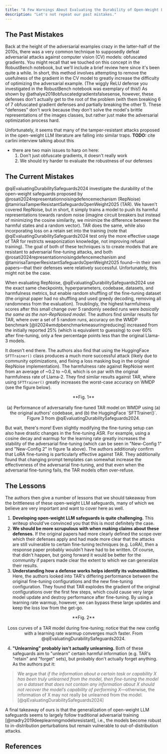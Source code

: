 ```yaml
---
title: "A Few Warnings About Evaluating the Durability of Open-Weight LLM Safeguards"
description: "Let's not repeat our past mistakes."
---
```


## The Past Mistakes
Back at the height of the adversarial examples crazy in the latter-half of the 2010s, there was a very common technique to supposedly defeat adversarial attacks against computer vision (CV) models: obfuscated gradients. You might recall that we touched on this concept in the RobustBench notebook, but we'll include a brief review here since it's been quite a while. In short, this method involves attempting to remove the usefulness of the gradient in the CV model to greatly increase the difficulty of optimizing the adversarial example. (The wiggly ReLU defense you investigated in the RobustBench notebook was exemplary of this!) As shown by @athalye2018obfuscatedgradientsfalsesense, however, these defenses don't actually get to the root of the problem (with them breaking 6 of 7 obfuscated gradient defenses and partially breaking the other 1). These "defenses" don't work because they don't solve the model's brittle representations of the images classes, but rather just make the adversarial optimization process hard. 

Unfortunately, it seems that many of the tamper-resistant attacks proposed in the open-weight LLM literature are falling into similar traps. **TODO:** cite carlini interview talking about this

- there are two main issues to harp on here:
  1. Don't just obfuscate gradients, it doesn't really work
  2. We should try harder to evaluate the robustness of our defenses

## The Current Mistakes
@qiEvaluatingDurabilitySafeguards2024 investigate the durability of the open-weight safeguards proposed by @rosati2024representationnoisingdefencemechanism (RepNoise) @tamirisaTamperResistantSafeguardsOpenWeight2025 (TAR). We haven't covered RepNoise, but in short, it simply trains a model to push its harmful representations towards random noise (imagine circuit breakers but instead of minimizing the cosine similarity, we minimize the difference between the harmful states and a random vector). TAR does the same, while also incorporating loss on a retain set into the training (note that @qiEvaluatingDurabilitySafeguards2024 test only the more effective usage of TAR for restricts weaponization knowledge, not improving refusal training). The goal of both of these techniques is to create models that are resistant to adversarial fine-tuning attacks, and both @rosati2024representationnoisingdefencemechanism and @tamirisaTamperResistantSafeguardsOpenWeight2025 found—in their own papers—that their defenses were relatively successful. Unfortunately, this might not be the case. 

When evaluating RepNoise, @qiEvaluatingDurabilitySafeguards2024 use the exact same checkpoints, hyperparameters, codebase, datasets, and harmfulness metrics, but enable random shuffling of the fine-tuning dataset (the original paper had no shuffling and used greedy decoding, removing all randomness from the evaluation). Troublingly, the highest harmfulness scores after this small change over 5 randomly seeded runs were *basically the same as the non-RepNoised model.* The authors find similar results for TAR, where over a set of 5 random runs, accuracy on the WMDP benchmark [@li2024wmdpbenchmarkmeasuringreducing] increased from the initially reported 25% (which is equivalent to guessing) to over 60% after fine-tuning, only a few percentage points less than the original Llama-3 models.

It doesn't end there. The authors also find that using the HuggingFace `SFTTrainer()` class produces a much more successful attack (likely due to community optimizations, and fixing a loss masking bug in the original RepNoise implementation). The harmfulness rate against RepNoise went from an average of ~0.2 to ~0.6, which is on par with the original harmfulness rate of Llama-2. They find similar results against TAR, where using `SFTTrainer()` greatly increases the worst-case accuracy on WMDP (see the figure below).

<p align="center">
  <ThemeImage
    lightSrc="/images/TAR_robustness.png"
    darkSrc="/images/TAR_robustness.png"
    alt="Performance of fine-tuned TAR model on WDMP with original codebase vs. HuggingFace SFTTrainer"
    style={{ align: "center", width: "90%", display: "block", margin: "0 auto" }}
  />
</p>

<div align="center">
  **Fig. 1** <br></br> (a) Performance of adversarially fine-tuned TAR model on WMDP using (a) the original authors' codebase, and (b) the HuggingFace `SFTTrainer()`. Figure 3 from @qiEvaluatingDurabilitySafeguards2024.
</div>

But wait, there's more! Even slightly modifying the fine-tuning setup can also have drastic changes in the fine-tuning ASR. For example, using a cosine decay and warmup for the learning rate greatly increases the stability of the adversarial fine-tuning (which can be seen in "New-Config 1" and "New-Config 2" in figure 1a above). The authors additionaly confirm that LoRA fine-tuning is particularly effective against TAR. They additionally found that changing prompt templates can somewhat increase the effectiveness of the adversarial fine-tuning, and that even when the adversarial fine-tuning fails, the TAR models often over-refuse.

## The Lessons
The authors then give a number of lessons that we should takeaway from the brittleness of these open-weight LLM safeguards, many of which we believe are very important and want to cover here as well.
1. **Developing open-weight LLM safeguards is quite challenging.** This writeup should've convinced you that this is most definitely the case.
2. **We should be more scrupulous with when making claims about these defenses.** If the original papers had more clearly defined the scope over which their defenses apply and had made more clear that the attacks are still vulnerable to certain fine-tuning techniques (e.g. LoRA), then a response paper probably wouldn't have had to be written. Of course, that didn't happen, but going forward it would be better for the community if papers made clear the extent to which we can generalize their results.
3. **Understanding how a defense works helps identify its vulnerabilities.** Here, the authors looked into TAR's differing performance between the original fine-tuning configurations and the new fine-tuning configuration. They found that TAR explodes the gradient of the original configurations over the first few steps, which could cause very large model update and destroy performance after fine-tuning. By using a learning rate warmup, however, we can bypass these large updates and keep the loss low from the get-go.

<p align="center">
  <ThemeImage
    lightSrc="/images/TAR_loss.png"
    darkSrc="/images/TAR_loss.png"
    alt="TAR loss curves over fine-tuning; the loss converges much faster with a learning rate warmup."
    style={{ align: "center", width: "50%", display: "block", margin: "0 auto" }}
  />
</p>

<div align="center">
  **Fig. 2** <br></br> Loss curves of a TAR model during fine-tuning; notice that the new config with a learning rate warmup converges much faster. From @qiEvaluatingDurabilitySafeguards2024.
</div>

4. **"Unlearning" probably isn't actually unlearning.** Both of these safeguards aim to "unlearn" certain harmful information (e.g. TAR's "retain" and "forget" sets), but probably don't actually forget anything. As the authors put it:
> We argue that *if the information about a certain task or capability X has been truly unlearned from the model, then fine-tuning the model on a dataset that does not contain any information about X should not recover the model’s capability of performing X*—otherwise, the information of X may not really be unlearned from the model. [@qiEvaluatingDurabilitySafeguards2024]

A final takeaway of ours is that the generalization of open-weight LLM safeguards seems to largely follow traditional adversarial training [@madry2019deeplearningmodelsresistant], i.e., the models become robust to in-distribution perturbations but remain vulnerable to out-of-distribution attacks.


## References
